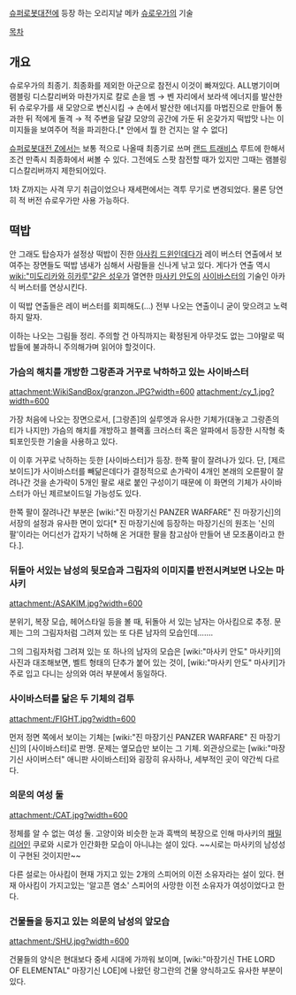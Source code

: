 [[슈퍼로봇대전]]에 등장 하는 오리지날 메카 [[슈로우가]]의 기술

[[목차]]

== 개요 ==
{{{#!html
<iframe width="425" height="349" src="http://www.youtube.com/embed/79lpOkSt5PY" frameborder="0" allowfullscreen></iframe>}}}
슈로우가의 최종기. 최종화를 제외한 아군으로 참전시 이것이 빠져있다. ALL병기이며 램블링 디스칼리버와 마찬가지로 칼로 손을 벰 → 벤 자리에서 보라색 에너지를 발산한 뒤 슈로우가를 새 모양으로 변신시킴 → 손에서 발산한 에너지를 마법진으로 만들어 통과한 뒤 적에게 돌격 → 적 주변을 달걀 모양의 공간에 가둔 뒤 온갖가지 떡밥맛 나는 이미지들을 보여주어 적을 파괴한다.[* 안에서 뭘 한 건지는 알 수 없다]

[[슈퍼로봇대전 Z]]에서는 보통 적으로 나올때 최종기로 쓰며 [[랜드 트래비스]] 루트에 한해서 조건 만족시 최종화에서 써볼 수 있다. 그전에도 스팟 참전할 때가 있지만 그때는 램블링 디스칼리버까지 제한되어있다.

1차 Z까지는 사격 무기 취급이었으나 재세편에서는 격투 무기로 변경되었다. 물론 당연히 적 버전 슈로우가만 사용 가능하다.

== 떡밥 ==
안 그래도 탑승자가 설정상 떡밥이 진한 [[아사킴 드윈]]인데다가 레이 버스터 연출에서 보여주는 장면들도 떡밥 냄새가 심해서 사람들을 신나게 낚고 있다. 게다가 연출 역시 [[wiki:"미도리카와 히카루"같은 성우]]가 열연한 [[마사키 안도]]의 [[사이바스터]]의 기술인 아카식 버스터를 연상시킨다.

이 떡밥 연출들은 레이 버스터를 회피해도(…) 전부 나오는 연출이니 굳이 맞으려고 노력하지 말자.

이하는 나오는 그림들 정리. 주의할 건 아직까지는 확정된게 아무것도 없는 그야말로 떡밥들에 불과하니 주의해가며 읽어야 할것이다.

=== 가슴의 해치를 개방한 그랑존과 거꾸로 낙하하고 있는 사이바스터 ===
attachment:WikiSandBox/granzon.JPG?width=600
attachment:/cy_1.jpg?width=600

가장 처음에 나오는 장면으로서, [그랑존]의 실루엣과 유사한 기체가(대놓고 그랑존의 티가 나지만) 가슴의 해치를 개방하고 블랙홀 크러스터 혹은 알파에서 등장한 시작형 축퇴포인듯한 기술을 사용하고 있다.

이 이후 거꾸로 낙하하는 듯한 [사이바스터]가 등장. 한쪽 팔이 잘려나가 있다. 단, [제르보이드]가 사이바스터를 빼닮은데다가 결정적으로 손가락이 4개인 본래의 오른팔이 잘려나간 것을 손가락이 5개인 팔로 새로 붙인 구성이기 때문에 이 화면의 기체가 사이바스터가 아닌 제르보이드일 가능성도 있다.

한쪽 팔이 잘려나간 부분은 [wiki:"진 마장기신 PANZER WARFARE" 진 마장기신]의 서장의 설정과 유사한 면이 있다[* 진 마장기신에 등장하는 마장기신의 원조는 '신의 팔'이라는 어디선가 갑자기 낙하해 온 거대한 팔을 참고삼아 만들어 낸 모조품이라고 한다.].

=== 뒤돌아 서있는 남성의 뒷모습과 그림자의 이미지를 반전시켜보면 나오는 마사키 ===
attachment:/ASAKIM.jpg?width=600

분위기, 복장 모습, 헤어스타일 등을 볼 때, 뒤돌아 서 있는 남자는 아사킴으로 추정. 문제는 그의 그림자처럼 그려져 있는 또 다른 남자의 모습인데…….

그의 그림자처럼 그려져 있는 또 하나의 남자의 모습은 [wiki:"마사키 안도" 마사키]의 사진과 대조해보면, 벨트 형태의 단추가 붙어 있는 것이, [wiki:"마사키 안도" 마사키]가 주로 입고 다니는 상의와 여러 부분에서 동일하다.

=== 사이바스터를 닮은 두 기체의 검투 ===
attachment:/FIGHT.jpg?width=600

먼저 정면 쪽에서 보이는 기체는 [wiki:"진 마장기신 PANZER WARFARE" 진 마장기신]의 [사이바스터]로 판명. 문제는 옆모습만 보이는 그 기체. 외관상으로는 [wiki:"마장기신 사이버스터" 애니판 사이바스터]와 굉장히 유사하나, 세부적인 곳이 약간씩 다르다.

=== 의문의 여성 둘 ===
attachment:/CAT.jpg?width=600

정체를 알 수 없는 여성 둘. 고양이와 비슷한 눈과 흑백의 복장으로 인해 마사키의 [[패밀리어]]인 쿠로와 시로가 인간화한 모습이 아니냐는 설이 있다. ~~시로는 마사키의 남성성이 구현된 것이지만~~ 

다른 설로는 아사킴이 현재 가지고 있는 2개의 스피어의 이전 소유자라는 설이 있다. 현재 아사킴이 가지고있는 '알고픈 염소' 스피어의 사망한 이전 소유자가 여성이었다고 한다.

=== 건물들을 등지고 있는 의문의 남성의 앞모습 ===
attachment:/SHU.jpg?width=600

건물들의 양식은 현대보다 중세 시대에 가까워 보이며, [wiki:"마장기신 THE LORD OF ELEMENTAL" 마장기신 LOE]에 나왔던 랑그란의 건물 양식하고도 유사한 부분이 있다.
